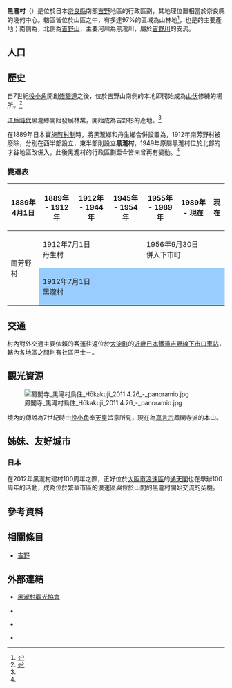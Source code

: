 {{日本町村
| 自治體名   = 黑瀧
| 町村       = 村
| 圖像       = [[File:鳳閣寺01.JPG|240px]]
| 圖像說明   = [[鳳閣寺|鳳閣寺]]
| 町村章     = [[File:Emblem_of_Kurotaki,_Nara.svg|100px]]
| 日文原名   = 黒滝村
| 平假名     = くろたきむら
| 羅馬字拼音 = Kurotaki-mura
| 都道府縣   = 奈良縣
| 支廳       =
| 郡         = 吉野郡
| 編號       = 29444-6
| 面積       = 47.71
| 邊界未定   =
| 人口       = 705<ref>{{Cite web| url=https://www.vill.kurotaki.nara.jp| title=黒滝村の人口| publisher=黑瀧村公所| language=ja| accessdate=2019-10-27| archive-date=2019-10-27| archive-url=https://web.archive.org/web/20191027071601/https://www.vill.kurotaki.nara.jp/| dead-url=no}}</ref>
| 統計時間   = 2019年10月1日
| 自治體     = [[五條市|五條市]]、[[吉野町|吉野町]]、[[川上村_(奈良縣)|川上村]]、[[天川村|天川村]]、[[下市町|下市町]]
| 樹         = [[杉|杉]]
| 花         =
| 鳥         =
| 其他象徵物 =
| 其他象徵   =
| 首長       = 辻村源四郎
| 卸任日期   = 2021年5月21日
| 議員數     = 6
| 郵遞區號   = 638-0292
| 所在地     = 吉野郡黑瀧村大字寺戶77番地<br>[[File:Kurotaki_Village_Office.jpg|220px]]
| 電話號碼   = 747-62-2031
| 外部連結   = {{url|https://www.vill.kurotaki.nara.jp/}}
| 地圖       = [[File:Kurotaki_in_Nara_Prefecture_Ja.svg|250px]]
| 註記       = 
}}

'''黑瀧村'''（{{jpn|j=黒滝村|hg=くろたきむら|rm=Kurotaki mura|f=y}}）是位於日本[[奈良縣|奈良縣]]南部[[吉野|吉野]]地區的行政區劃，其地理位置相當於奈良縣的幾何中心。轄區皆位於山區之中，有多達97%的區域為山林地<ref>{{Cite news| url=http://blog.taiwannews.jp/?p=40077| title=台日民間交流親睦會奈良黒滝村登場| newspaper=臺灣新聞| date=2017-07-13| language=zh-tw| accessdate=2019-10-27| archive-date=2017-09-27| archive-url=https://web.archive.org/web/20170927133512/http://blog.taiwannews.jp/?p=40077| dead-url=no}}</ref>，也是{{Tsl|ja|吉野杉}}的主要產地；南側為{{Tsl|ja|大峰山脈}}，北側為[[吉野山|吉野山]]，主要河川為黑瀧川，屬於[[紀之川|吉野川]]的支流。

== 人口 ==

{{日本人口統計|location=Kurotaki, Nara|code=29444|name=黑瀧村}}

== 歷史 ==

自7世紀[[役小角|役小角]]開創[[修驗道|修驗道]]之後，位於吉野山南側的本地即開始成為[[山伏|山伏]]修練的場所。<ref name="Brief">{{Cite web| url=https://www.vill.kurotaki.nara.jp/profile/intro/| title=黒滝村の紹介| publisher=黑瀧村公所| language=ja| accessdate=2019-10-27| archive-date=2020-05-18| archive-url=https://web.archive.org/web/20200518153328/https://www.vill.kurotaki.nara.jp/profile/intro/| dead-url=no}}</ref>

[[江戶時代|江戶時代]]黑瀧鄉開始發展林業，開始成為吉野杉的產地。<ref name="Brief"/>

在1889年日本實施[[町村制|町村制]]時，將黑瀧鄉和丹生鄉合併設置為{{Tsl|ja|南芳野村}}，1912年南芳野村被廢除，分別在西半部設立{{Tsl|ja|丹生村_(奈良県)|丹生村_(奈良縣)|丹生村}}，東半部則設立'''黑瀧村'''，1949年原屬黑瀧村位於北部的才谷地區改併入{{Tsl|ja|秋野村}}，此後黑瀧村的行政區劃至今皆未曾再有變動。<ref name="Brief"/>

=== 變遷表 ===

{|class="wikitable" style="font-size:x-small;"
! 1889年4月1日
! 1889年 - 1912年
! 1912年 - 1944年 
! 1945年 - 1954年 
! 1955年 - 1989年 
! 1989年 - 現在
! 現在
|-
| rowspan=2 | 南芳野村
| colspan=3 | 1912年7月1日<br />丹生村
| colspan=3 | 1956年9月30日<br />併入下市町
|-
| colspan=6 style="background-color:#99CCFF;" | 1912年7月1日<br />黑瀧村
|}

== 交通 ==

村內對外交通主要依賴{{Tsl|ja|奈良交通}}的客運往返位於[[大淀町|大淀町]]的[[近畿日本鐵道|近畿日本鐵道]][[吉野線|吉野線]][[下市口車站|下市口車站]]，轄內各地區之間則有社區巴士－{{Tsl|ja|黒滝ふれあいバス|黑瀧互動巴士}}。

== 觀光資源 ==

[[File:鳳閣寺_黒滝村鳥住_Hōkakuji_2011.4.26_-_panoramio.jpg|thumb]]

境內的{{Tsl|ja|鳳閣寺}}傳說為7世紀時由[[役小角|役小角]]奉[[天皇|天皇]]旨意所見，現在為[[真言宗|真言宗]]鳳閣寺派的本山。

== 姊妹、友好城市 ==

=== 日本 ===

在2012年黑瀧村建村100周年之際，正好位於[[大阪市|大阪市]][[浪速區|浪速區]]的[[通天閣|通天閣]]也在舉辦100周年的活動，成為位於繁華市區的浪速區與位於山間的黑瀧村開始交流的契機。

== 參考資料 ==
{{Reflist}}

== 相關條目 ==
{{Commonscat|Kurotaki, Nara}}

* [[吉野|吉野]]

== 外部連結 ==

* {{Ja}} [https://kurotakikanko-nara.com/ 黑瀧村觀光協會]{{Wayback|url=https://kurotakikanko-nara.com/ |date=20190330144724 }}
* {{Ja}} {{Facebook|kurotan|黑瀧村宣傳部}}
* {{Ja}} {{Twitter|kurotankouhou|黑瀧村宣傳部}}
* {{Ja}} {{Instagram|kurotakimura_official|黑瀧村}}

{{奈良縣}}
{{Authority control}}